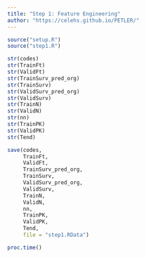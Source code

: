 ```yaml
---
title: "Step 1: Feature Engineering"
author: "https://celehs.github.io/PETLER/"
---
```


```r
source("setup.R")
source("step1.R")
```

```r
str(codes)
str(TrainFt)
str(ValidFt)
str(TrainSurv_pred_org)
str(TrainSurv)
str(ValidSurv_pred_org)
str(ValidSurv)
str(TrainN)
str(ValidN)
str(nn)
str(TrainPK)
str(ValidPK)
str(Tend)
```

```r
save(codes, 
     TrainFt, 
     ValidFt, 
     TrainSurv_pred_org, 
     TrainSurv, 
     ValidSurv_pred_org, 
     ValidSurv,
     TrainN,
     ValidN,
     nn,
     TrainPK,
     ValidPK,
     Tend,
     file = "step1.RData")
```

```r
proc.time()
```
